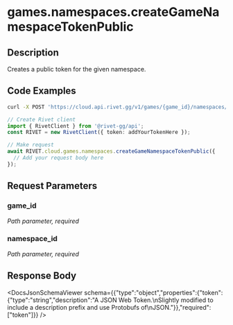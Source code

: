

# games.namespaces.createGameNamespaceTokenPublic

## Description

Creates a public token for the given namespace.


## Code Examples

<CodeGroup title='Request' tag='POST' label='https://cloud.api.rivet.gg/v1/games/{game_id}/namespaces/{namespace_id}/tokens/public'>

```bash {{ title: 'cURL' }}
curl -X POST 'https://cloud.api.rivet.gg/v1/games/{game_id}/namespaces/{namespace_id}/tokens/public'
```

```ts
// Create Rivet client
import { RivetClient } from '@rivet-gg/api';
const RIVET = new RivetClient({ token: addYourTokenHere });

// Make request
await RIVET.cloud.games.namespaces.createGameNamespaceTokenPublic({
  // Add your request body here
});
```

</CodeGroup>


## Request Parameters


### game_id

_Path parameter, required_





### namespace_id

_Path parameter, required_





## Response Body

<DocsJsonSchemaViewer schema={{"type":"object","properties":{"token":{"type":"string","description":"A JSON Web Token.\nSlightly modified to include a description prefix and use Protobufs of\nJSON."}},"required":["token"]}} />

